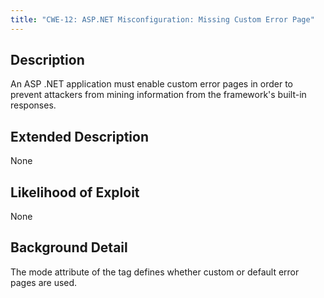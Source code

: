 ```yaml
---
title: "CWE-12: ASP.NET Misconfiguration: Missing Custom Error Page"
---
```


## Description
An ASP .NET application must enable custom error pages in order to prevent attackers from mining information from the framework's built-in responses.

## Extended Description
None

## Likelihood of Exploit
None

## Background Detail
The mode attribute of the <customErrors> tag defines whether custom or default error pages are used.
        